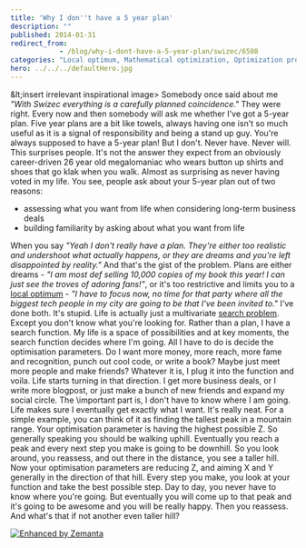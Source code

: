 ```yaml
---
title: 'Why I don''t have a 5 year plan'
description: ""
published: 2014-01-31
redirect_from: 
            - /blog/why-i-dont-have-a-5-year-plan/swizec/6508
categories: "Local optimum, Mathematical optimization, Optimization problem, Uncategorized"
hero: ../../../defaultHero.jpg
---
```

&amp;lt;insert irrelevant inspirational image&gt; Somebody once said about me _&quot;With Swizec everything is a carefully planned coincidence.&quot;_ They were right. Every now and then somebody will ask me whether I&#x27;ve got a 5-year plan. Five year plans are a bit like towels, always having one isn&#x27;t so much useful as it is a signal of responsibility and being a stand up guy. You&#x27;re always supposed to have a 5-year plan! But I don&#x27;t. Never have. Never will. This surprises people. It&#x27;s not the answer they expect from an obviously career-driven 26 year old megalomaniac who wears button up shirts and shoes that go klak when you walk. Almost as surprising as never having voted in my life. You see, people ask about your 5-year plan out of two reasons:

- assessing what you want from life when considering long-term business deals
- building familiarity by asking about what you want from life

When you say _&quot;Yeah I don&#x27;t really have a plan. They&#x27;re either too realistic and undershoot what actually happens, or they are dreams and you&#x27;re left disappointed by reality.&quot;_ And that&#x27;s the gist of the problem. Plans are either dreams - _&quot;I am most def selling 10,000 copies of my book this year! I can just see the troves of adoring fans!&quot;_, or it&#x27;s too restrictive and limits you to a [local optimum](http://en.wikipedia.org/wiki/Local_optimum "Local optimum") - _&quot;I have to focus now, no time for that party where all the biggest tech people in my city are going to be that I&#x27;ve been invited to.&quot;_ I&#x27;ve done both. It&#x27;s stupid. Life is actually just a multivariate [search problem](http://en.wikipedia.org/wiki/Search_problem "Search problem"). Except you don&#x27;t know what you&#x27;re looking for. Rather than a plan, I have a search function. My life is a space of possibilities and at key moments, the search function decides where I&#x27;m going. All I have to do is decide the optimisation parameters. Do I want more money, more reach, more fame and recognition, punch out cool code, or write a book? Maybe just meet more people and make friends? Whatever it is, I plug it into the function and voila. Life starts turning in that direction. I get more business deals, or I write more blogpost, or just make a bunch of new friends and expand my social circle. The \\important part is, I don&#x27;t have to know where I am going. Life makes sure I eventually get exactly what I want. It&#x27;s really neat. For a simple example, you can think of it as finding the tallest peak in a mountain range. Your optimisation parameter is having the highest possible Z. So generally speaking you should be walking uphill. Eventually you reach a peak and every next step you make is going to be downhill. So you look around, you reassess, and out there in the distance, you see a taller hill. Now your optimisation parameters are reducing Z, and aiming X and Y generally in the direction of that hill. Every step you make, you look at your function and take the best possible step. Day to day, you never have to know where you&#x27;re going. But eventually you will come up to that peak and it&#x27;s going to be awesome and you will be really happy. Then you reassess. And what&#x27;s that if not another even taller hill?

[![Enhanced by Zemanta](http://img.zemanta.com/zemified_e.png?x-id=6e372d7f-5b24-4e1a-a5de-28df068663ba)](http://www.zemanta.com/?px "Enhanced by Zemanta")